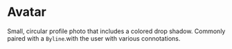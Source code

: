 
<Meta
  title="Labs + Brand|Atoms/Avatar"
  component={Avatar}
  decorators={[withKnobs]}
/>

# Avatar

<StoryStatus status="ready" />

Small, circular profile photo that includes a colored drop shadow.
Commonly paired with a `Byline`.with the user with various connotations.

<Preview withSource="open">
  <Story name="Avatar">
    <Avatar
      alt={text('Image Alt', 'The Codey character drinking Boba tea')}
      src={text(
        'Source URL',
        'https://content.codecademy.com/courses/free/boba.svg'
      )}
    />
  </Story>
</Preview>

<Props story="Avatar" of={Avatar} />
